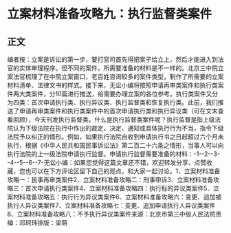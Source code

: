 # 立案材料准备攻略九：执行监督类案件
## 正文
编者按：立案是诉讼的第一步，要打官司首先得把案子给立上，然后才能进入到法官的实体审理程序。但不同的案件，所需要准备的材料是不一样的。北京三中院立案法官梳理了在中院立案窗口，老百姓咨询较多的案件类型，制作了所需要的立案材料清单、法律文书的样式。接下来，无讼小编将按照申请再审类案件和执行类案件两大类案件，分10篇进行推送，给需要办理立案的各位参考。执行类案件又分为四类：首次申请执行类、执行异议类、执行监督类和恢复执行类。此前，我们推送了申请再审类案件和执行类案件中的首次申请执行类和执行异议类（可在文末查看回顾），今天刊发执行监督类。什么是执行监督类案件呢？执行监督是指上级法院认为下级法院在执行中作出的裁定、决定、通知或具体执行行为不当，指令下级法院予以纠正的情形。例如，如果执行法院自收到申请执行书之日起超过六个月未执行，根据《中华人民共和国民事诉讼法》第二百二十六条之情形，当事人可以向执行法院的上一级法院申请执行监督。申请执行监督需要准备的材料：-1--2--3--4--5--6--7-无讼小编：如果您觉得这篇文章还不错，欢迎转发分享、点赞收藏，您也可以在下方评论区留下自己的观点，和大家一起讨论。1、立案材料准备攻略一：民事再审类案件2、立案材料准备攻略二：刑事申诉3、立案材料准备攻略三：首次申请执行类案件4、立案材料准备攻略四：执行标的异议类案件5、立案材料准备攻略五：执行行为异议类案件6、立案材料准备攻略六：变更、追加被执行人异议类案件7、立案材料准备攻略七：变更、追加申请执行人异议类案件8、立案材料准备攻略八：不予执行异议类案件来源：北京市第三中级人民法院责编：邓珂玮排版：梁萌